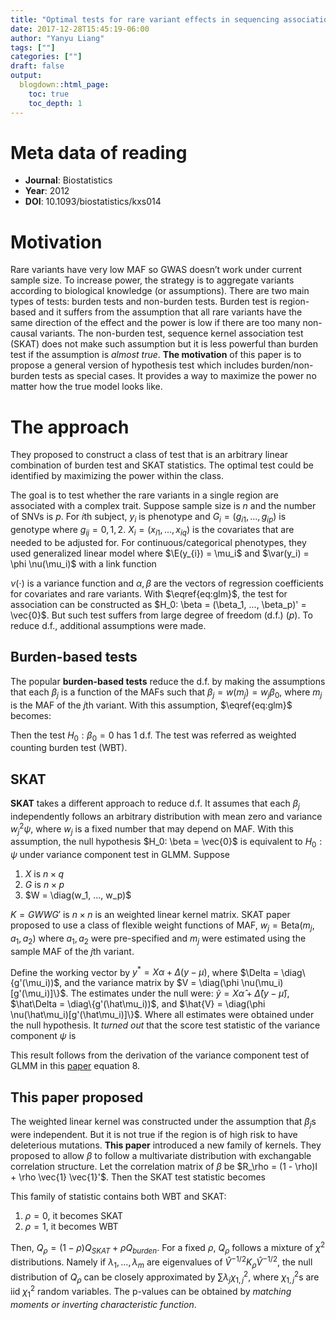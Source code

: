 ```yaml
---
title: "Optimal tests for rare variant effects in sequencing association studies"
date: 2017-12-28T15:45:19-06:00
author: "Yanyu Liang"
tags: [""]
categories: [""]
draft: false
output:
  blogdown::html_page:
    toc: true
    toc_depth: 1
---
```


$$
\newcommand\E{\text{E}}
\newcommand\nocr{\nonumber\\}
\newcommand\var{\text{Var}}
\newcommand\diag{\text{diag}}
$$

# Meta data of reading

* **Journal**: Biostatistics
* **Year**: 2012
* **DOI**: 10.1093/biostatistics/kxs014

# Motivation

Rare variants have very low MAF so GWAS doesn't work under current sample size. To increase power, the strategy is to aggregate variants according to biological knowledge (or assumptions). There are two main types of tests: burden tests and non-burden tests. Burden test is region-based and it suffers from the assumption that all rare variants have the same direction of the effect and the power is low if there are too many non-causal variants. The non-burden test, sequence kernel association test (SKAT) does not make such assumption but it is less powerful than burden test if the assumption is *almost true*. **The motivation** of this paper is to propose a general version of hypothesis test which includes burden/non-burden tests as special cases. It provides a way to maximize the power no matter how the true model looks like.

# The approach

They proposed to construct a class of test that is an arbitrary linear combination of burden test and SKAT statistics. The optimal test could be identified by maximizing the power within the class.

The goal is to test whether the rare variants in a single region are associated with a complex trait. Suppose sample size is $n$ and the number of SNVs is $p$. For $i$th subject, $y_i$ is phenotype and $G_i = (g_{i1}, ..., g_{ip})$ is genotype where $g_{ij} = 0, 1, 2$. $X_i = (x_{i1}, ..., x_{iq})$ is the covariates that are needed to be adjusted for. For continuous/categorical phenotypes, they used generalized linear model where $\E(y_{i}) = \mu_i$ and $\var(y_i) = \phi \nu(\mu_i)$ with a link function

  \begin{align}
    g(\mu_i) &= X_i \alpha + G_i \beta \label{eq:glm}
  \end{align}

$\nu(\cdot)$ is a variance function and $\alpha, \beta$ are the vectors of regression coefficients for covariates and rare variants. With $\eqref{eq:glm}$, the test for association can be constructed as $H_0: \beta = (\beta_1, ..., \beta_p)' = \vec{0}$. But such test suffers from large degree of freedom (d.f.) ($p$). To reduce d.f., additional assumptions were made.

## Burden-based tests

The popular **burden-based tests** reduce the d.f. by making the assumptions that each $\beta_j$ is a function of the MAFs such that $\beta_j = w(m_j) = w_j\beta_0$, where $m_j$ is the MAF of the $j$th variant. With this assumption, $\eqref{eq:glm}$ becomes:

  \begin{align}
    g(\mu_i) &= X_i \alpha + \beta_0 \sum_{j = 1}^p w_j g_{ij} \label{eq:burden}
  \end{align}

Then the test $H_0: \beta_0 = 0$ has 1 d.f. The test was referred as weighted counting burden test (WBT).

## SKAT

**SKAT** takes a different approach to reduce d.f. It assumes that each $\beta_j$ independently follows an arbitrary distribution with mean zero and variance $w_j^2 \psi$, where $w_j$ is a fixed number that may depend on MAF. With this assumption, the null hypothesis $H_0: \beta = \vec{0}$ is equivalent to $H_0: \psi$ under variance component test in GLMM. Suppose

  1. $X$ is $n \times q$
  2. $G$ is $n \times p$
  3. $W = \diag(w_1, ..., w_p)$

$K = GWWG'$ is $n \times n$  is an weighted linear kernel matrix. SKAT paper proposed to use a class of flexible weight functions of MAF, $w_j = \text{Beta}(m_j, a_1, a_2)$ where $a_1, a_2$ were pre-specified and $m_j$ were estimated using the sample MAF of the $j$th variant.

Define the working vector by $y^* = X\alpha + \Delta (y - \mu)$, where $\Delta = \diag\{g'(\mu_i))$, and the variance matrix by $V = \diag(\phi \nu(\mu_i)[g'(\mu_i)]\}$. The estimates under the null were: $\tilde{y} = X\hat\alpha + \hat\Delta (y - \hat\mu)$, $\hat\Delta = \diag\{g'(\hat\mu_i))$, and $\hat{V} = \diag(\phi \nu(\hat\mu_i)[g'(\hat\mu_i)]\}$. Where all estimates were obtained under the null hypothesis. It *turned out* that the score test statistic of the variance component $\psi$ is

  \begin{align}
    Q &= (\tilde{y} - X\alpha)' \hat{V}^{-1} K \hat{V}^{-1} (\tilde{y} - X\hat\alpha) \nocr
    &= (y - \hat\mu)' \hat\Delta \hat{V}^{-1} K \hat{V}^{-1} \hat\Delta (y - \hat\mu) \nonumber
  \end{align}

This result follows from the derivation of the variance component test of GLMM in this [paper](`r htmltools::HTML("{{< ref \"posts/variance-component-test-glmm-1997.html\" >}}")`) equation 8.

## This paper proposed

The weighted linear kernel was constructed under the assumption that $\beta_j$s were independent. But it is not true if the region is of high risk to have deleterious mutations. **This paper** introduced a new family of kernels. They proposed to allow $\beta$ to follow a multivariate distribution with exchangable correlation structure. Let the correlation matrix of $\beta$ be $R_\rho = (1 - \rho)I + \rho \vec{1} \vec{1}'$. Then the SKAT test statistic becomes

  \begin{align}
    Q_{\rho} = (y - \hat\mu)' \hat\Delta \hat{V}^{-1} K_\rho \hat{V}^{-1} \hat\Delta (y - \hat\mu) \nonumber
  \end{align}

This family of statistic contains both WBT and SKAT:

  1. $\rho = 0$, it becomes SKAT
  2. $\rho = 1$, it becomes WBT

Then, $Q_\rho = (1 - \rho) Q_{SKAT} + \rho Q_{burden}$. For a fixed $\rho$, $Q_\rho$ follows a mixture of $\chi^2$ distributions. Namely if $\lambda_1, ..., \lambda_m$ are eigenvalues of $\hat{V}^{-1/2}K_\rho\hat{V}^{-1/2}$, the null distribution of $Q_\rho$ can be closely approximated by $\sum \lambda_j \chi_{1, j}^2$, where $\chi_{1, j}^2$s are iid $\chi_1^2$ random variables. The p-values can be obtained by *matching moments or inverting characteristic function*. 
